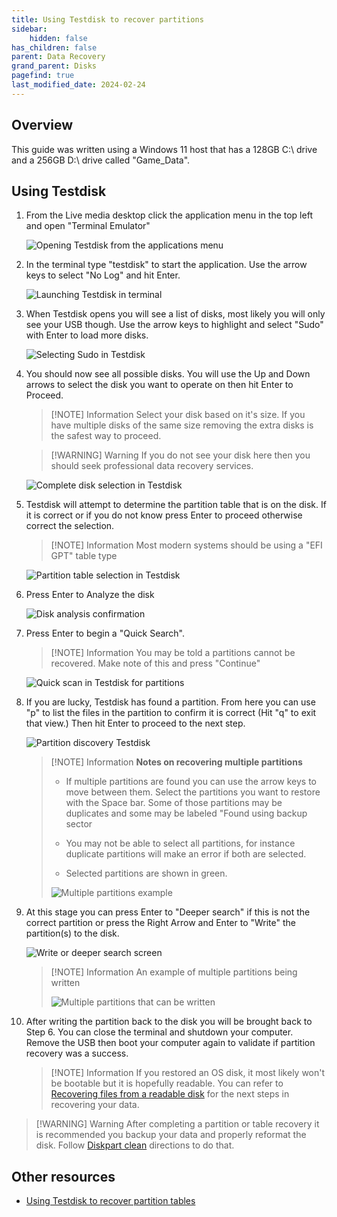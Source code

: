 ```yaml
---
title: Using Testdisk to recover partitions
sidebar:
    hidden: false
has_children: false
parent: Data Recovery
grand_parent: Disks
pagefind: true
last_modified_date: 2024-02-24
---
```


## Overview


<LinuxInstallMedia />


<DataRecoveryWarning />

This guide was written using a Windows 11 host that has a 128GB C:\ drive and a 256GB D:\ drive called "Game_Data".

## Using Testdisk
1. From the Live media desktop click the application menu in the top left and open "Terminal Emulator"

    ![Opening Testdisk from the applications menu](../../../../assets/testdisk/testdisk0.png)

2. In the terminal type "testdisk" to start the application. Use the arrow keys to select "No Log" and hit Enter. 

    ![Launching Testdisk in terminal](../../../../assets/testdisk/testdisk1.png)

3. When Testdisk opens you will see a list of disks, most likely you will only see your USB though. Use the arrow keys to highlight and select "Sudo" with Enter to load more disks.

    ![Selecting Sudo in Testdisk](../../../../assets/testdisk/testdisk2.png)

4. You should now see all possible disks. You will use the Up and Down arrows to select the disk you want to operate on then hit Enter to Proceed.

    > [!NOTE] Information
    > Select your disk based on it's size. If you have multiple disks of the same size removing the extra disks is the safest way to proceed.

    > [!WARNING] Warning
    > If you do not see your disk here then you should seek professional data recovery services.

    ![Complete disk selection in Testdisk](../../../../assets/testdisk/testdisk3.png)

5. Testdisk will attempt to determine the partition table that is on the disk. If it is correct or if you do not know press Enter to proceed otherwise correct the selection.

    > [!NOTE] Information
    > Most modern systems should be using a "EFI GPT" table type

    ![Partition table selection in Testdisk](../../../../assets/testdisk/testdisk4.png)

6. Press Enter to Analyze the disk

    ![Disk analysis confirmation](../../../../assets/testdisk/testdisk5.png)

7. Press Enter to begin a "Quick Search".

    > [!NOTE] Information
    > You may be told a partitions cannot be recovered. Make note of this and press "Continue"

    ![Quick scan in Testdisk for partitions](../../../../assets/testdisk/testdisk6.png)

8. If you are lucky, Testdisk has found a partition. From here you can use "p" to list the files in the partition to confirm it is correct (Hit "q" to exit that view.) Then hit Enter to proceed to the next step.

    ![Partition discovery Testdisk](../../../../assets/testdisk/testdisk7.png)

    > [!NOTE] Information
    > **Notes on recovering multiple partitions**
    > 
    > - If multiple partitions are found you can use the arrow keys to move between them. Select the partitions you want to restore with the Space bar. Some of those partitions may be duplicates and some may be labeled "Found using backup sector
    > 
    > - You may not be able to select all partitions, for instance duplicate partitions will make an error if both are selected.
    > 
    > - Selected partitions are shown in green.
    > 
    > ![Multiple partitions example](../../../../assets/testdisk/testdisk8.png)

9. At this stage you can press Enter to "Deeper search" if this is not the correct partition or press the Right Arrow and Enter to "Write" the partition(s) to the disk.

    ![Write or deeper search screen](../../../../assets/testdisk/testdisk9.png)

    > [!NOTE] Information
    > An example of multiple partitions being written
    > 
    > ![Multiple partitions that can be written](../../../../assets/testdisk/testdisk10.png)

10. After writing the partition back to the disk you will be brought back to Step 6. You can close the terminal and shutdown your computer. Remove the USB then boot your computer again to validate if partition recovery was a success.

    > [!NOTE] Information
    > If you restored an OS disk, it most likely won't be bootable but it is hopefully readable. You can refer to [Recovering files from a readable disk](/docs/disks/data-recovery/reading-linux) for the next steps in recovering your data.

> [!WARNING] Warning
> After completing a partition or table recovery it is recommended you backup your data and properly reformat the disk. Follow [Diskpart clean](/docs/factoids/diskpart-clean) directions to do that.

## Other resources
- [Using Testdisk to recover partition tables](https://www.howtoforge.com/data_recovery_with_testdisk)